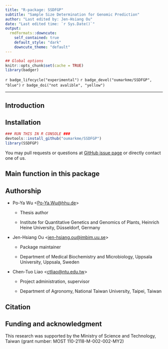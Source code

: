 ```yaml
---
title: "R-package: SSDFGP"
subtitle: "Sample Size Determination for Genomic Prediction"
author: "Last edited by: Jen-Hsiang Ou"
date: "Last edited time: `r Sys.Date()`"
output:
  rmdformats::downcute:
    self_contained: true
    default_style: "dark"
    downcute_theme: "default"
---
```


```r
## Global options
knitr::opts_chunk$set(cache = TRUE)
library(badger)
```

<!-- Badges -->

`r badge_lifecycle("experimental")` `r badge_devel("oumarkme/SSDFGP", "blue")` `r badge_doi("not avalible", "yellow")`

------------------------------------------------------------------------

## Introduction

## Installation

```r
### RUN THIS IN R CONSOLE ###
devtools::install_github("oumarkme/SSDFGP")
library(SSDFGP)
```

You may pull requests or questions at [GitHub issue page](https://github.com/oumarkme/SSDFGP/issues) or directly contact one of us.

## Main function in this package

## Authorship

-   Po-Ya Wu \<[Po-Ya.Wu\@hhu.de](mailto:Po-Ya.Wu@hhu.de)\>
    -   Thesis author

    -   Institute for Quantitative Genetics and Genomics of Plants, Heinrich Heine University, Düsseldorf, Germany
-   Jen-Hsiang Ou \<[jen-hsiang.ou\@imbim.uu.se](mailto:jen-hsiang.ou@imbim.uu.se)\>
    -   Package maintainer

    -   Department of Medical Biochemistry and Microbiology, Uppsala University, Uppsala, Sweden
-   Chen-Tuo Liao \<[ctliao\@ntu.edu.tw](mailto:ctliao@ntu.edu.tw)\>
    -   Project administration, supervisor

    -   Department of Agronomy, National Taiwan University, Taipei, Taiwan

## Citation

## Funding and acknowledgment

This research was supported by the Ministry of Science and Technology, Taiwan (grant number: MOST 110-2118-M-002-002-MY2)
